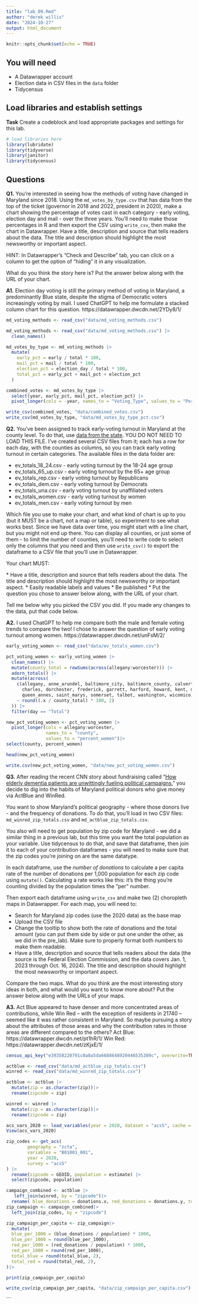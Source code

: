 ```yaml
---
title: "lab_09.Rmd"
author: "derek willis"
date: "2024-10-27"
output: html_document
---
```


```r
knitr::opts_chunk$set(echo = TRUE)
```

## You will need

-   A Datawrapper account
-   Election data in CSV files in the `data` folder
-   Tidycensus

## Load libraries and establish settings

**Task** Create a codeblock and load appropriate packages and settings for this lab.

```r
# load libraries here
library(lubridate)
library(tidyverse)
library(janitor)
library(tidycensus)
```

## Questions

**Q1.** You're interested in seeing how the methods of voting have changed in Maryland since 2018. Using the `md_votes_by_type.csv` that has data from the top of the ticket (governor in 2018 and 2022, president in 2020), make a chart showing the percentage of votes cast in each category - early voting, election day and mail - over the three years. You'll need to make those percentages in R and then export the CSV using `write_csv`, then make the chart in Datawrapper. Have a title, description and source that tells readers about the data. The title and description should highlight the most newsworthy or important aspect.

HINT: In Datawrapper's "Check and Describe" tab, you can click on a column to get the option of "hiding" it in any visualization.

What do you think the story here is? Put the answer below along with the URL of your chart.

**A1.** Election day voting is still the primary method of voting in Maryland, a predominantly Blue state, despite the stigma of Democratic voters increasingly voting by mail. I used ChatGPT to help me formulate a stacked column chart for this question. https://datawrapper.dwcdn.net/2YDy8/1/

```r
md_voting_methods <- read_csv("data/md_voting_methods.csv")
```

```r
md_voting_methods <- read_csv("data/md_voting_methods.csv") |>
  clean_names()

md_votes_by_type <- md_voting_methods |>
  mutate(
    early_pct = early / total * 100,
    mail_pct = mail / total * 100,
    election_pct = election_day / total * 100,
    total_pct = early_pct + mail_pct + election_pct
  )

combined_votes <- md_votes_by_type |>
  select(year, early_pct, mail_pct, election_pct) |>
  pivot_longer(cols = -year, names_to = "Voting_Type", values_to = "Percent")

write_csv(combined_votes, "data/combined_votes.csv")
write_csv(md_votes_by_type, "data/md_votes_by_type_pct.csv")

```

**Q2.** You've been assigned to track early-voting turnout in Maryland at the county level. To do that, use [data from the state](https://elections.maryland.gov/press_room/2024_stats/PG24/EarlyVoting%20RAW%20data.csv). YOU DO NOT NEED TO LOAD THIS FILE. I've created several CSV files from it; each has a row for each day, with the counties as columns, so you can track early voting turnout in certain categories. The available files in the data folder are:

* ev_totals_18_24.csv - early voting turnout by the 18-24 age group
* ev_totals_65_up.csv - early voting turnout by the 65+ age group
* ev_totals_rep.csv - early voting turnout by Republicans
* ev_totals_dem.csv - early voting turnout by Democrats
* ev_totals_una.csv - early voting turnout by unaffiliated voters
* ev_totals_women.csv - early voting turnout by women
* ev_totals_men.csv - early voting turnout by men

Which file you use to make your chart, and what kind of chart is up to you (but it MUST be a chart, not a map or table), so experiment to see what works best. Since we have data over time, you might start with a line chart, but you might not end up there. You can display all counties, or just some of them - to limit the number of counties, you'll need to write code to select only the columns that you need and then use `write_csv()` to export the dataframe to a CSV file that you'll use in Datawrapper.

Your chart MUST: 

\* Have a title, description and source that tells readers about the data. The title and description should highlight the most newsworthy or important aspect. 
\* Easily readable labels and values 
\* Be published
\* Put the question you chose to answer below along, with the URL of your chart.

Tell me below why you picked the CSV you did. If you made any changes to the data, put that code below.

**A2.** I used ChatGPT to help me compare both the male and female voting trends to compare the two! I chose to answer the question of early voting turnout among women. https://datawrapper.dwcdn.net/unFsM/2/ 

```r
early_voting_women <- read_csv("data/ev_totals_women.csv") 
```


```r
pct_voting_women <- early_voting_women |>
  clean_names() |>
  mutate(county_total = rowSums(across(allegany:worcester))) |>
  adorn_totals() |>
  mutate(across(
    c(allegany, anne_arundel, baltimore_city, baltimore_county, calvert, caroline, carroll, cecil,
      charles, dorchester, frederick, garrett, harford, howard, kent, montgomery, prince_georges,
      queen_annes, saint_marys, somerset, talbot, washington, wicomico, worcester),
    ~ round((.x / county_total) * 100, 2)
  )) |>
  filter(day == "Total")

new_pct_voting_women <- pct_voting_women |>
  pivot_longer(cols = allegany:worcester,
               names_to = "county",
               values_to = "percent_women")|>
select(county, percent_women)

head(new_pct_voting_women)

write.csv(new_pct_voting_women, "data/new_pct_voting_women.csv")


```

**Q3.** After reading the recent CNN story about fundraising called "[How elderly dementia patients are unwittingly fueling political campaigns](https://www.cnn.com/interactive/2024/10/politics/political-fundraising-elderly-election-invs-dg/)," you decide to dig into the habits of Maryland political donors who give money via ActBlue and WinRed.

You want to show Maryland's political geography - where those donors live - and the frequency of donations. To do that, you'll load in two CSV files: `md_winred_zip_totals.csv` and `md_actblue_zip_totals.csv`.

You also will need to get population by zip code for Maryland - we did a similar thing in a previous lab, but this time you want the total population as your variable. Use tidycensus to do that, and save that dataframe, then join it to each of your contribution dataframes - you will need to make sure that the zip codes you're joining on are the same datatype.

In each dataframe, use the _number of donations_ to calculate a per capita rate of the number of donations per 1,000 population for each zip code using `mutate()`. Calculating a rate works like this: it's the thing you're counting divided by the population times the "per" number.

Then export each dataframe using `write_csv` and make two (2) choropleth maps in Datawrapper. For each map, you will need to:

-   Search for Maryland zip codes (use the 2020 data) as the base map
-   Upload the CSV file
-   Change the tooltip to show both the rate of donations and the total amount (you can put them side by side or put one under the other, as we did in the pre_lab). Make sure to properly format both numbers to make them readable.
-   Have a title, description and source that tells readers about the data (the source is the Federal Election Commission, and the data covers Jan. 1, 2023 through Oct. 16, 2024). The title and description should highlight the most newsworthy or important aspect.

Compare the two maps. What do you think are the most interesting story ideas in both, and what would you want to know more about? Put the answer below along with the URLs of your maps.

**A3.** Act Blue appeared to have denser and more concentrated areas of contributions, while Win Red -- with the exception of residents in 21740 -- seemed like it was rather consistent in Maryland. So maybe pursuing a story about the attributes of those areas and why the contribution rates in those areas are different compared to the others? 
Act Blue: https://datawrapper.dwcdn.net/pt1hR/1/ 
Win Red: https://datawrapper.dwcdn.net/zKjxE/1/ 

```r
census_api_key("e39358220791c0a8a5da6688648920446535389c", overwrite=TRUE)
```

```r
actblue <- read_csv("data/md_actblue_zip_totals.csv")
winred <- read_csv("data/md_winred_zip_totals.csv")

actblue <- actblue |>
  mutate(zip = as.character(zip))|>
  rename(zipcode = zip)

winred <- winred |>
  mutate(zip = as.character(zip))|>
  rename(zipcode = zip)


```
```r
acs_vars_2020 <- load_variables(year = 2020, dataset = "acs5", cache = TRUE)
View(acs_vars_2020)

```
```r
zip_codes <- get_acs(
        geography = "zcta",
        variables = "B01001_001", 
        year = 2020,
        survey = "acs5"
) |>
  rename(zipcode = GEOID, population = estimate) |>
  select(zipcode, population)
```
```r
campaign_combined <- actblue |>
   left_join(winred, by = "zipcode")|>
  rename( blue_donations = donations.x, red_donations = donations.y, total_blue = total.x, total_red = total.y)
zip_campaign <- campaign_combined|>
  left_join(zip_codes, by = "zipcode") 
```

```r
zip_campaign_per_capita <- zip_campaign|>
  mutate(
  blue_per_1000 = (blue_donations / population) * 1000,
  blue_per_1000 = round(blue_per_1000),
  red_per_1000 = (red_donations / population) * 1000,
  red_per_1000 = round(red_per_1000),
  total_blue = round(total_blue, 2),
  total_red = round(total_red, 2),
)|>

print(zip_campaign_per_capita)

write_csv(zip_campaign_per_capita, "data/zip_campaign_per_capita.csv")
```
```
